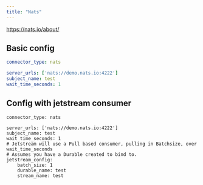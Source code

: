 ```yaml
---
title: "Nats"
---
```


https://nats.io/about/

## Basic config

```yaml
connector_type: nats

server_urls: ['nats://demo.nats.io:4222']
subject_name: test
wait_time_seconds: 1
```

## Config with jetstream consumer

```
connector_type: nats

server_urls: ['nats://demo.nats.io:4222']
subject_name: test
wait_time_seconds: 1
# Jetstream will use a Pull based consumer, pulling in Batchsize, over wait_time_seconds
# Assumes you have a Durable created to bind to. 
jetstream_config:
    batch_size: 1   
    durable_name: test
    stream_name: test
```


